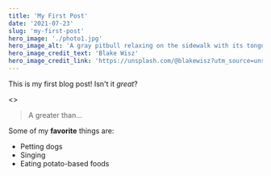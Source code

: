```yaml
---
title: 'My First Post'
date: '2021-07-23'
slug: 'my-first-post'
hero_image: './photo1.jpg'
hero_image_alt: 'A gray pitbull relaxing on the sidewalk with its tongue hanging out'
hero_image_credit_text: 'Blake Wisz'
hero_image_credit_link: 'https://unsplash.com/@blakewisz?utm_source=unsplash&utm_medium=referral&utm_content=creditCopyText'
---
```


This is my first blog post! Isn't it _great_?

<>
  <blockquote>
    <p>A greater than…</p>
  </blockquote>
</>

Some of my **favorite** things are:

- Petting dogs
- Singing
- Eating potato-based foods
